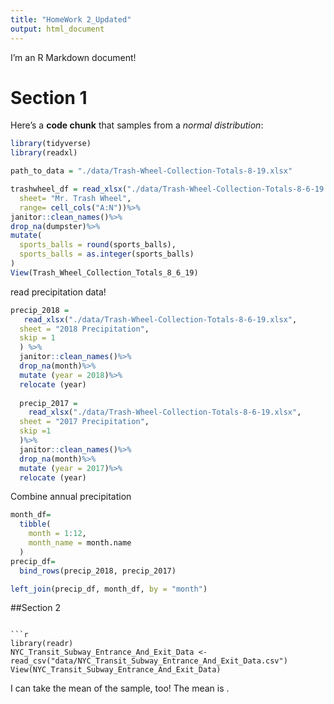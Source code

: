 ```yaml
---
title: "HomeWork 2_Updated"
output: html_document
---
```


I'm an R Markdown document! 

# Section 1

Here's a **code chunk** that samples from 
a _normal distribution_:

```r
library(tidyverse)
library(readxl)
```

```r
path_to_data = "./data/Trash-Wheel-Collection-Totals-8-19.xlsx"
```

```r
trashwheel_df = read_xlsx("./data/Trash-Wheel-Collection-Totals-8-6-19.xlsx",
  sheet= "Mr. Trash Wheel",
  range= cell_cols("A:N"))%>%
janitor::clean_names()%>%
drop_na(dumpster)%>%
mutate(
  sports_balls = round(sports_balls),
  sports_balls = as.integer(sports_balls)
)
View(Trash_Wheel_Collection_Totals_8_6_19)
```

read precipitation data!

```r
precip_2018 =
   read_xlsx("./data/Trash-Wheel-Collection-Totals-8-6-19.xlsx",
  sheet = "2018 Precipitation",
  skip = 1 
  ) %>%
  janitor::clean_names()%>%
  drop_na(month)%>%
  mutate (year = 2018)%>%
  relocate (year)
  
  precip_2017 =
    read_xlsx("./data/Trash-Wheel-Collection-Totals-8-6-19.xlsx",
  sheet = "2017 Precipitation",
  skip =1 
  )%>%
  janitor::clean_names()%>%
  drop_na(month)%>%
  mutate (year = 2017)%>%
  relocate (year)
```


Combine annual precipitation

```r
month_df=
  tibble(
    month = 1:12,
    month_name = month.name
  )
precip_df=
  bind_rows(precip_2018, precip_2017)

left_join(precip_df, month_df, by = "month")
```

##Section 2



```

```r
library(readr)
NYC_Transit_Subway_Entrance_And_Exit_Data <- read_csv("data/NYC_Transit_Subway_Entrance_And_Exit_Data.csv")
View(NYC_Transit_Subway_Entrance_And_Exit_Data)
```


I can take the mean of the sample, too!
The mean is .
